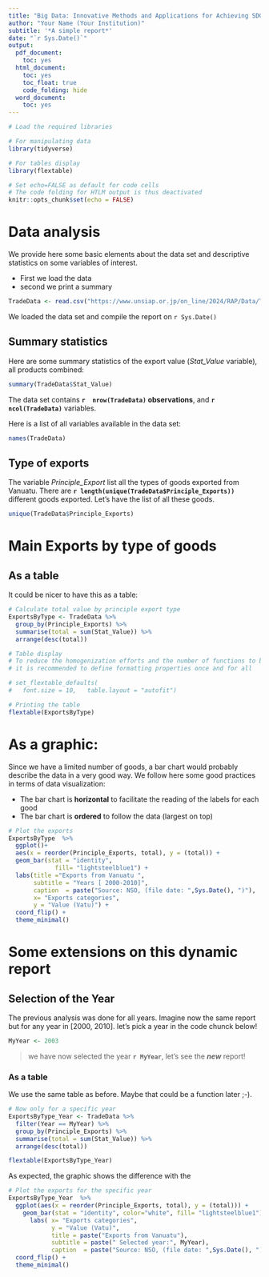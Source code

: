 ---
title: "Big Data: Innovative Methods and Applications for Achieving SDGs "
author: "Your Name (Your Institution)"
subtitle: '*A simple report*'
date: "`r Sys.Date()`"
output:
  pdf_document:
    toc: yes
  html_document:
    toc: yes
    toc_float: true
    code_folding: hide
  word_document:
    toc: yes
---



```{r libraries, include = FALSE}
# Load the required libraries

# For manipulating data
library(tidyverse)

# For tables display
library(flextable)

```


```{r setup, include=FALSE}
# Set echo=FALSE as default for code cells
# The code folding for HTLM output is thus deactivated
knitr::opts_chunk$set(echo = FALSE)

```


# Data analysis
We provide here some basic elements about the data set and descriptive statistics on some variables of interest.  

* First we load the data
* second we print a summary

```{r}
TradeData <- read.csv("https://www.unsiap.or.jp/on_line/2024/RAP/Data/TradeData.csv")
```

We loaded the data set and compile the  report on `r Sys.Date()`

## Summary statistics
Here are some summary statistics of the export value (*Stat_Value* variable), all products combined:

```{r }
summary(TradeData$Stat_Value)
```

The data set contains   **`r  nrow(TradeData)`  observations**, and  **`r  ncol(TradeData)`** variables.

Here is a list of all variables available in the data set: 

```{r}
names(TradeData)
```

## Type of exports

The variable *Principle_Export* list all the types of goods exported from Vanuatu. There are **`r length(unique(TradeData$Principle_Exports))`** different goods exported. Let's have the list of all these goods. 

```{r}
unique(TradeData$Principle_Exports)

```

# Main Exports by type of goods

## As a table
It could be nicer to have this as a table:

```{r  }
# Calculate total value by principle export type
ExportsByType <- TradeData %>%
  group_by(Principle_Exports) %>%
  summarise(total = sum(Stat_Value)) %>%
  arrange(desc(total))

```



```{r}
# Table display
# To reduce the homogenization efforts and the number of functions to be called, 
# it is recommended to define formatting properties once and for all

# set_flextable_defaults(
#   font.size = 10,   table.layout = "autofit")

# Printing the table
flextable(ExportsByType)
```

# As a graphic: 

Since we have a limited number of goods, a bar chart would probably describe the data in a very good way. We follow here some good practices in terms of data visualization: 

- The bar chart is **horizontal** to facilitate the reading of the labels for each good
- The bar chart is **ordered** to follow the data (largest on top)

```{r }
# Plot the exports
ExportsByType  %>%
  ggplot()+
  aes(x = reorder(Principle_Exports, total), y = (total)) +
  geom_bar(stat = "identity", 
             fill= "lightsteelblue1") +
  labs(title ="Exports from Vanuatu ", 
       subtitle = "Years [ 2000-2010]", 
       caption  = paste("Source: NSO, (file date: ",Sys.Date(), ")"), 
       x= "Exports categories",
       y = "Value (Vatu)") +
  coord_flip() +
  theme_minimal()

```

# Some extensions on this dynamic report

##  Selection of the Year

The previous analysis was done for all years. Imagine now the same report but for any year in [2000, 2010]. let's pick a year in the code chunck below! 

```{r}
MyYear <- 2003
```

> we have now selected the year **`r MyYear`**, let's see the ***new*** report!

### As a table

We use the same table as before. Maybe that could be a function later ;-).

```{r  }
# Now only for a specific year
ExportsByType_Year <- TradeData %>%
  filter(Year == MyYear) %>%
  group_by(Principle_Exports) %>%
  summarise(total = sum(Stat_Value)) %>%
  arrange(desc(total))

```


```{r}
flextable(ExportsByType_Year)
```


As expected, the graphic shows the difference with the 

```{r }
# Plot the exports for the specific year
ExportsByType_Year  %>%
  ggplot(aes(x = reorder(Principle_Exports, total), y = (total))) +  
    geom_bar(stat = "identity", color="white", fill= "lightsteelblue1") +
      labs( x= "Exports categories", 
            y = "Value (Vatu)", 
            title = paste("Exports from Vanuatu"),
            subtitle = paste(" Selected year:", MyYear), 
            caption  = paste("Source: NSO, (file date: ",Sys.Date(), ")"), ) +
  coord_flip() +
  theme_minimal()

```





